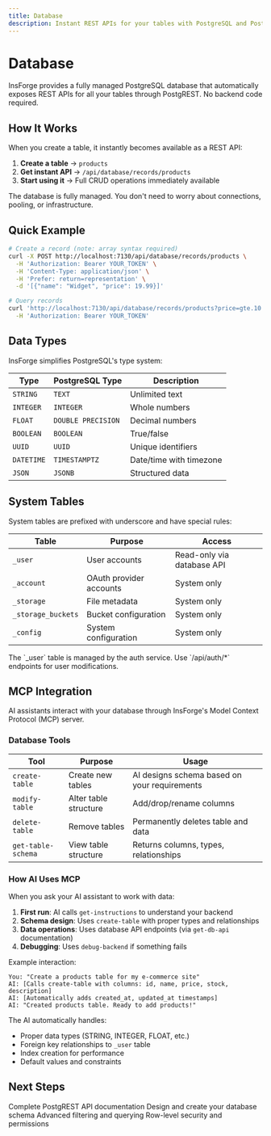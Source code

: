 ```yaml
---
title: Database
description: Instant REST APIs for your tables with PostgreSQL and PostgREST
---
```


# Database

InsForge provides a fully managed PostgreSQL database that automatically exposes REST APIs for all your tables through PostgREST. No backend code required.

## How It Works

When you create a table, it instantly becomes available as a REST API:

1. **Create a table** → `products`
2. **Get instant API** → `/api/database/records/products`
3. **Start using it** → Full CRUD operations immediately available

<Note>
The database is fully managed. You don't need to worry about connections, pooling, or infrastructure.
</Note>

## Quick Example

```bash
# Create a record (note: array syntax required)
curl -X POST http://localhost:7130/api/database/records/products \
  -H 'Authorization: Bearer YOUR_TOKEN' \
  -H 'Content-Type: application/json' \
  -H 'Prefer: return=representation' \
  -d '[{"name": "Widget", "price": 19.99}]'

# Query records
curl 'http://localhost:7130/api/database/records/products?price=gte.10' \
  -H 'Authorization: Bearer YOUR_TOKEN'
```

## Data Types

InsForge simplifies PostgreSQL's type system:

| Type | PostgreSQL Type | Description |
|------|----------------|-------------|
| `STRING` | `TEXT` | Unlimited text |
| `INTEGER` | `INTEGER` | Whole numbers |
| `FLOAT` | `DOUBLE PRECISION` | Decimal numbers |
| `BOOLEAN` | `BOOLEAN` | True/false |
| `UUID` | `UUID` | Unique identifiers |
| `DATETIME` | `TIMESTAMPTZ` | Date/time with timezone |
| `JSON` | `JSONB` | Structured data |

## System Tables

System tables are prefixed with underscore and have special rules:

| Table | Purpose | Access |
|-------|---------|--------|
| `_user` | User accounts | Read-only via database API |
| `_account` | OAuth provider accounts | System only |
| `_storage` | File metadata | System only |
| `_storage_buckets` | Bucket configuration | System only |
| `_config` | System configuration | System only |

<Warning>
The `_user` table is managed by the auth service. Use `/api/auth/*` endpoints for user modifications.
</Warning>

## MCP Integration

AI assistants interact with your database through InsForge's Model Context Protocol (MCP) server.

### Database Tools

| Tool | Purpose | Usage |
|------|---------|-------|
| `create-table` | Create new tables | AI designs schema based on your requirements |
| `modify-table` | Alter table structure | Add/drop/rename columns |
| `delete-table` | Remove tables | Permanently deletes table and data |
| `get-table-schema` | View table structure | Returns columns, types, relationships |

### How AI Uses MCP

When you ask your AI assistant to work with data:

1. **First run**: AI calls `get-instructions` to understand your backend
2. **Schema design**: Uses `create-table` with proper types and relationships
3. **Data operations**: Uses database API endpoints (via `get-db-api` documentation)
4. **Debugging**: Uses `debug-backend` if something fails

Example interaction:
```
You: "Create a products table for my e-commerce site"
AI: [Calls create-table with columns: id, name, price, stock, description]
AI: [Automatically adds created_at, updated_at timestamps]
AI: "Created products table. Ready to add products!"
```

The AI automatically handles:
- Proper data types (STRING, INTEGER, FLOAT, etc.)
- Foreign key relationships to `_user` table
- Index creation for performance
- Default values and constraints

## Next Steps

<CardGroup cols={2}>
  <Card title="API Reference" href="/database/postgrest">
    Complete PostgREST API documentation
  </Card>
  <Card title="Create Tables" href="/database/tables">
    Design and create your database schema
  </Card>
  <Card title="Query Data" href="/database/queries">
    Advanced filtering and querying
  </Card>
  <Card title="Security" href="/database/security">
    Row-level security and permissions
  </Card>
</CardGroup>